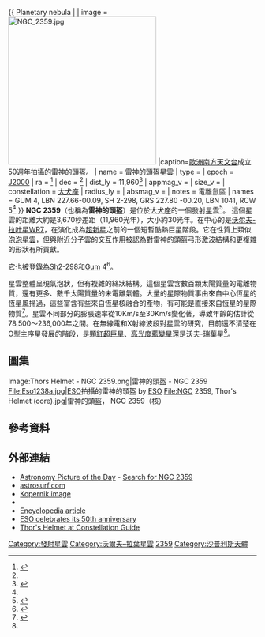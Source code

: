 {{ Planetary nebula |
| image = [[File:NGC_2359.jpg|300px]]
|caption=[[歐洲南方天文台|歐洲南方天文台]]成立50週年拍攝的雷神的頭盔。
| name = 雷神的頭盔星雲
| type =
| epoch = [[J2000|J2000]]
| ra = {{RA|07|18|30}}<ref name=simbad>{{cite web|title=Search Results for NGC 2359|url=http://simbad.u-strasbg.fr/simbad/sim-basic?Ident=NGC+2359|work=Astronomical Database|publisher=SIMBAD|accessdate=5 October 2012|archive-date=2017-12-01|archive-url=https://web.archive.org/web/20171201041254/http://simbad.u-strasbg.fr/simbad/sim-basic?Ident=NGC+2359|dead-url=no}}</ref>
| dec = {{DEC|-13|13.8|}}<ref name=simbad/>
| dist_ly = 11,960<ref name=zhekov>{{Cite journal | doi = 10.1093/mnras/stu1138| title = X-rays from wind-blown bubbles: An XMM-Newton detection of NGC 2359| journal = Monthly Notices of the Royal Astronomical Society| volume = 443| pages = 12| year = 2014| last1 = Zhekov | first1 = S. A.| bibcode = 2014MNRAS.443...12Z|arxiv = 1406.2463 }}</ref>
| appmag_v =
| size_v =
| constellation  = [[大犬座|大犬座]]
| radius_ly =
| absmag_v =
| notes = 電離氫區
| names = GUM 4, LBN 227.66-00.09, SH 2-298, GRS 227.80 -00.20, LBN 1041, RCW 5<ref name=simbad/>
}}
'''NGC 2359'''（也稱為'''雷神的頭盔'''）是位於[[大犬座|大犬座]]的一個[[發射星雲|發射星雲]]<ref name="seds">{{Cite web |url=http://seds.org/~spider/ngc/ngc.cgi?2359 |title=SEDS: NGC 2359 |accessdate=2010-08-19 |archive-date=2010-03-26 |archive-url=https://web.archive.org/web/20100326114605/http://seds.org/~spider/ngc/ngc.cgi?2359 |dead-url=yes }}</ref>。 這個星雲的距離大約是3,670秒差距（11,960光年），大小約30光年。在中心的是[[沃尔夫-拉叶星|沃尔夫-拉叶星]][[HD_56925|WR7]]，在演化成為[[超新星|超新星]]之前的一個短暫酷熱巨星階段。它在性質上類似[[泡泡星雲|泡泡星雲]]，但與附近分子雲的交互作用被認為對雷神的頭盔弓形激波結構和更複雜的形狀有所貢獻。

它也被登錄為[[沙普利斯亮星雲表|Sh2]]-298和[[古姆星表|Gum]] 4<ref>{{cite web |url=http://galaxymap.org/cgi-bin/gum.py?s=1 |title=The Gum Catalog |publisher=Galaxymap.org |date= |accessdate=2013-10-06 |archive-date=2013-07-16 |archive-url=https://web.archive.org/web/20130716142645/http://galaxymap.org/cgi-bin/gum.py?s=1 |dead-url=yes }}</ref>。

星雲整體呈現氣泡狀，但有複雜的絲狀結構。這個星雲含數百顆太陽質量的電離物質，還有更多、數千太陽質量的未電離氣體。大量的星際物質事由來自中心恆星的恆星風掃過，這些富含有些來自恆星核融合的產物，有可能是直接來自恆星的星際物質<ref name=cappa>{{Cite journal | doi = 10.1086/300995| title = A Study of Neutral and Ionized Gas of the Wolf-Rayet Ring Nebula NGC 2359| url = https://archive.org/details/sim_astronomical-journal_1999-08_118_2/page/948| journal = The Astronomical Journal| volume = 118| issue = 2| pages = 948| year = 1999| last1 = Cappa | first1 = C. E.| last2 = Goss | first2 = W. M.| last3 = Niemela | first3 = V. S.| last4 = Ostrov | first4 = P. G.| bibcode = 1999AJ....118..948C}}</ref>。星雲不同部分的膨脹速率從10Km/s至30Km/s變化著，導致年齡的估計從78,500〜236,000年之間。在無線電和X射線波段對星雲的研究，目前還不清楚在O型主序星發展的階段，是顆[[紅超巨星|紅超巨星]]、[[高光度藍變星|高光度藍變星]]還是沃夫-瑞葉星<ref name=zhekov/>。

== 圖集 ==
<gallery>
Image:Thors Helmet - NGC 2359.png|雷神的頭盔 - NGC 2359
File:Eso1238a.jpg|[[ESO|ESO]]拍攝的雷神的頭盔 by [[ESO|ESO]]
File:NGC 2359, Thor's Helmet (core).jpg|雷神的頭盔， NGC 2359（核）
</gallery>


















== 參考資料 ==
{{Reflist}}

==外部連結 ==
* [[Astronomy_Picture_of_the_Day|Astronomy Picture of the Day]] - [http://antwrp.gsfc.nasa.gov/cgi-bin/apod/apod_search?tquery=ngc+2359 Search for NGC 2359]{{Wayback|url=http://antwrp.gsfc.nasa.gov/cgi-bin/apod/apod_search?tquery=ngc+2359 |date=20100606000000 }}
* [http://www.astrosurf.com/antilhue/ngc2359.htm astrosurf.com]{{Wayback|url=http://www.astrosurf.com/antilhue/ngc2359.htm |date=20110607024721 }}
* [http://www.kopernik.org/images/archive/n2359.htm Kopernik image]{{Wayback|url=http://www.kopernik.org/images/archive/n2359.htm |date=20100706231229 }}
* {{WikiSky}}
* [http://www.daviddarling.info/encyclopedia/T/Thors_Helmet_Nebula.html Encyclopedia article]{{Wayback|url=http://www.daviddarling.info/encyclopedia/T/Thors_Helmet_Nebula.html |date=20090917175131 }}
* [http://www.eso.org/public/news/eso1238 ESO celebrates its 50th anniversary]{{Wayback|url=http://www.eso.org/public/news/eso1238 |date=20160730110450 }}
* [http://www.constellation-guide.com/thors-helmet-ngc-2359/ Thor's Helmet at Constellation Guide]{{Wayback|url=http://www.constellation-guide.com/thors-helmet-ngc-2359/ |date=20160618093318 }}

{{Sh2 objects}}
{{Gum catalogue}}
{{RCW}}
{{Ngc25}}

{{Sky|07|18|30|-|13|13|48|15000}}

[[Category:發射星雲|Category:發射星雲]]
[[Category:沃爾夫–拉葉星雲|Category:沃爾夫–拉葉星雲]]
[[Category:大犬座NGC天體|2359]]
[[Category:沙普利斯天體|Category:沙普利斯天體]]